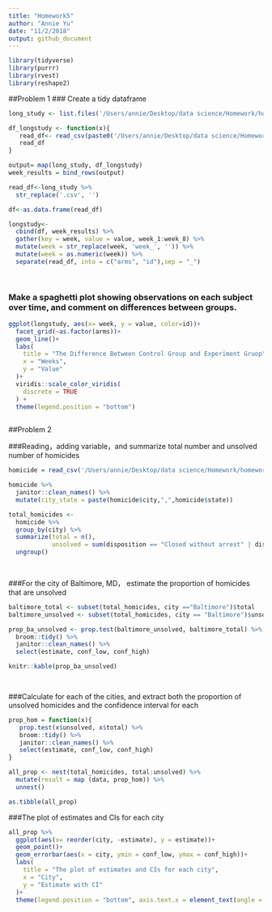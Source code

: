 ```yaml
---
title: "Homework5"
author: "Annie Yu"
date: "11/2/2018"
output: github_document
---
```


```r
library(tidyverse)
library(purrr)
library(rvest)
library(reshape2)

```
##Problem 1
### Create a tidy dataframe 
```r
long_study <- list.files('/Users/annie/Desktop/data science/Homework/homework5/Homework 5/data')  

df_longstudy <- function(x){
   read_df<- read_csv(paste0('/Users/annie/Desktop/data science/Homework/homework5/Homework 5/data/', x))
   read_df
}

output= map(long_study, df_longstudy)
week_results = bind_rows(output)

read_df<-long_study %>% 
  str_replace('.csv', '') 

df<-as.data.frame(read_df) 

longstudy<-
  cbind(df, week_results) %>% 
  gather(key = week, value = value, week_1:week_8) %>% 
  mutate(week = str_replace(week, 'week_', '')) %>% 
  mutate(week = as.numeric(week)) %>% 
  separate(read_df, into = c("arms", "id"),sep = "_") 

  
```

### Make a spaghetti plot showing observations on each subject over time, and comment on differences between groups.
```r
ggplot(longstudy, aes(x= week, y = value, color=id))+
  facet_grid(~as.factor(arms))+
  geom_line()+
  labs(
    title = "The Difference Between Control Group and Experiment Gruop",
    x = "Weeks",
    y = "Value"
  )+
  viridis::scale_color_viridis(
    discrete = TRUE
  ) + 
  theme(legend.position = "bottom")
  
```

##Problem 2

###Reading，adding variable，and summarize total number and unsolved number of homicides
```r
homicide = read_csv('/Users/annie/Desktop/data science/Homework/homework5/Homework 5/homicide-data.csv') 

homicide %>% 
  janitor::clean_names() %>% 
  mutate(city_state = paste(homicide$city,",",homicide$state))

total_homicides <-
  homicide %>% 
  group_by(city) %>% 
  summarize(total = n(),
            unsolved = sum(disposition == "Closed without arrest" | disposition == "Open/No arrest")) %>% 
  ungroup()

  
```


###For the city of Baltimore, MD， estimate the proportion of homicides that are unsolved
```r
baltimore_total <- subset(total_homicides, city =="Baltimore")$total
baltimore_unsolved <- subset(total_homicides, city == "Baltimore")$unsolved

prop_ba_unsolved <- prop.test(baltimore_unsolved, baltimore_total) %>% 
  broom::tidy() %>% 
  janitor::clean_names() %>% 
  select(estimate, conf_low, conf_high)

knitr::kable(prop_ba_unsolved)

  
```


###Calculate for each of the cities, and extract both the proportion of unsolved homicides and the confidence interval for each

```r
prop_hom = function(x){
   prop.test(x$unsolved, x$total) %>% 
   broom::tidy() %>%  
   janitor::clean_names() %>% 
   select(estimate, conf_low, conf_high)
}

all_prop <- nest(total_homicides, total:unsolved) %>% 
  mutate(result = map (data, prop_hom)) %>% 
  unnest()

as.tibble(all_prop)


```

###The plot of estimates and CIs for each city
```r
all_prop %>% 
  ggplot(aes(x= reorder(city, -estimate), y = estimate))+
  geom_point()+
  geom_errorbar(aes(x = city, ymin = conf_low, ymax = conf_high))+
  labs(
    title = "The plot of estimates and CIs for each city",
    x = "City",
    y = "Estimate with CI"
  )+
  theme(legend.position = "bottom", axis.text.x = element_text(angle = 90, hjust = 1), legend.key.width = unit(0.15,'cm'))
  
  
```

